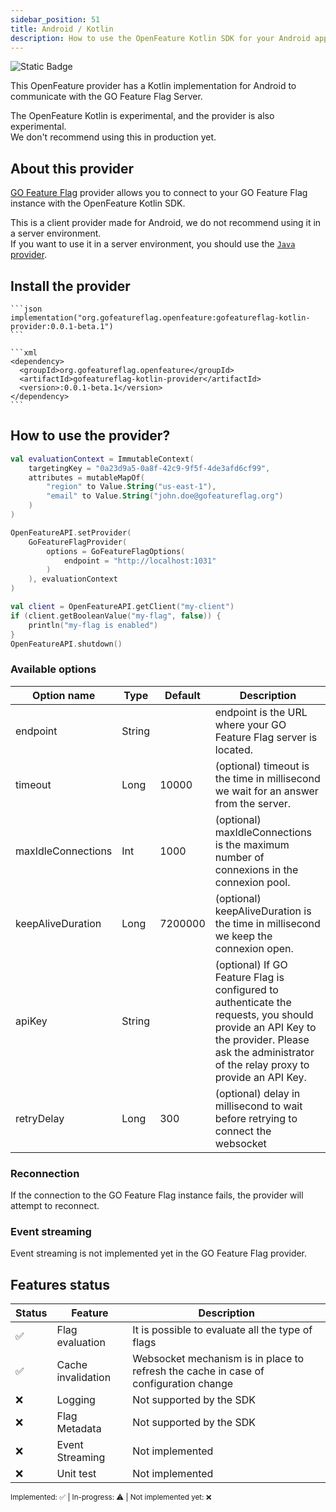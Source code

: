 ```yaml
---
sidebar_position: 51
title: Android / Kotlin
description: How to use the OpenFeature Kotlin SDK for your Android application
---
```



![Static Badge](https://img.shields.io/badge/status-experimental-red)

This OpenFeature provider has a Kotlin implementation for Android to communicate with the GO Feature
Flag Server.

The OpenFeature Kotlin is experimental, and the provider is also experimental.  
We don't recommend using this in production yet.

## About this provider

[GO Feature Flag](https://gofeatureflag.org) provider allows you to connect to your GO Feature Flag
instance with the OpenFeature Kotlin SDK.

This is a client provider made for Android, we do not recommend using it in a server environment.  
If you want to use it in a server environment, you should use
the [`Java` provider](/docs/openfeature_sdk/server_providers/openfeature_java).

## Install the provider

<Tabs groupId="code">
  <TabItem value="gradle" label="gradle">

    ```json
    implementation("org.gofeatureflag.openfeature:gofeatureflag-kotlin-provider:0.0.1-beta.1")
    ```

  </TabItem>
  <TabItem value="maven" label="maven">

    ```xml
    <dependency>
      <groupId>org.gofeatureflag.openfeature</groupId>
      <artifactId>gofeatureflag-kotlin-provider</artifactId>
      <version>:0.0.1-beta.1</version>
    </dependency>
    ```

  </TabItem>
</Tabs>

## How to use the provider?

```kotlin
val evaluationContext = ImmutableContext(
    targetingKey = "0a23d9a5-0a8f-42c9-9f5f-4de3afd6cf99",
    attributes = mutableMapOf(
        "region" to Value.String("us-east-1"),
        "email" to Value.String("john.doe@gofeatureflag.org")
    )
)

OpenFeatureAPI.setProvider(
    GoFeatureFlagProvider(
        options = GoFeatureFlagOptions(
            endpoint = "http://localhost:1031"
        )
    ), evaluationContext
)

val client = OpenFeatureAPI.getClient("my-client")
if (client.getBooleanValue("my-flag", false)) {
    println("my-flag is enabled")
}
OpenFeatureAPI.shutdown()
```

### Available options

| Option name        | Type   | Default | Description                                                                                                                                                                                     |
|--------------------|--------|---------|-------------------------------------------------------------------------------------------------------------------------------------------------------------------------------------------------|
| endpoint           | String |         | endpoint is the URL where your GO Feature Flag server is located.                                                                                                                               |
| timeout            | Long   | 10000   | (optional) timeout is the time in millisecond we wait for an answer from the server.                                                                                                            |
| maxIdleConnections | Int    | 1000    | (optional) maxIdleConnections is the maximum number of connexions in the connexion pool.                                                                                                        |
| keepAliveDuration  | Long   | 7200000 | (optional) keepAliveDuration is the time in millisecond we keep the connexion open.                                                                                                             |
| apiKey             | String |         | (optional) If GO Feature Flag is configured to authenticate the requests, you should provide an API Key to the provider. Please ask the administrator of the relay proxy to provide an API Key. |
| retryDelay         | Long   | 300     | (optional) delay in millisecond to wait before retrying to connect the websocket                                                                                                                |

### Reconnection

If the connection to the GO Feature Flag instance fails, the provider will attempt to reconnect.

### Event streaming

Event streaming is not implemented yet in the GO Feature Flag provider.

## Features status

| Status | Feature            | Description                                                                          |
|--------|--------------------|--------------------------------------------------------------------------------------|
| ✅      | Flag evaluation    | It is possible to evaluate all the type of flags                                     |
| ✅      | Cache invalidation | Websocket mechanism is in place to refresh the cache in case of configuration change |
| ❌      | Logging            | Not supported by the SDK                                                             |
| ❌      | Flag Metadata      | Not supported by the SDK                                                             |
| ❌      | Event Streaming    | Not implemented                                                                      |
| ❌      | Unit test          | Not implemented                                                                      |

<sub>Implemented: ✅ | In-progress: ⚠️ | Not implemented yet: ❌</sub>
